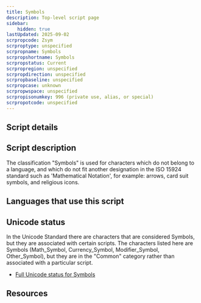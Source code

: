 ```yaml
---
title: Symbols
description: Top-level script page
sidebar:
    hidden: true
lastUpdated: 2025-09-02
scrpropcode: Zsym
scrproptype: unspecified
scrpropname: Symbols
scrpropshortname: Symbols
scrpropstatus: Current
scrpropregion: unspecified
scrpropdirection: unspecified
scrpropbaseline: unspecified
scrpropcase: unknown
scrpropwspace: unspecified
scrpropisonumkey: 996 (private use, alias, or special)
scrpropotcode: unspecified
---
```



## Script details

<ScriptDetails />

## Script description

The classification "Symbols" is used for characters which do not belong to a language, and which do not fit another designation in the ISO 15924 standard such as 'Mathematical Notation', for example: arrows, card suit symbols, and religious icons.

## Languages that use this script

<WsList script='Zsym' wsMax='5' />

## Unicode status

In the Unicode Standard there are characters that are considered Symbols, but they are associated with certain scripts. The characters listed here are Symbols (Math_Symbol, Currency_Symbol, Modifier_Symbol, Other_Symbol), but they are in the "Common" category rather than associated with a particular script.

- [Full Unicode status for Symbols](/scrlang/unicode/zsym-unicode)



## Resources

<ScriptResources detailSummary='seemore' />

